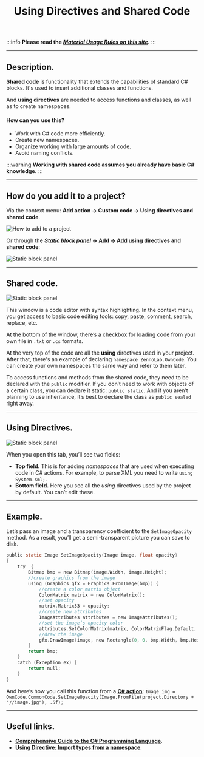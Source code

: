 ﻿---
sidebar_position: 5
title: Using Directives and Shared Code
description: Additional classes and functions.
---
:::info **Please read the [*Material Usage Rules on this site*](../../Disclaimer).**
:::
_______________________________________________
## Description.
**Shared code** is functionality that extends the capabilities of standard C# blocks. It's used to insert additional classes and functions.

And **using directives** are needed to access functions and classes, as well as to create namespaces.

#### How can you use this?
- Work with C# code more efficiently.
- Create new namespaces.
- Organize working with large amounts of code.
- Avoid naming conflicts.

:::warning **Working with shared code assumes you already have basic C# knowledge.**
:::
_______________________________________________
## How do you add it to a project?
Via the context menu: **Add action → Custom code → Using directives and shared code**.

![How to add to a project](./assets/Directives_Using/Directives_Using_pic1.png)

Or through the **[*Static block panel*](../Static%20Block%20Panel/CommonPrinciples) → Add → Add using directives and shared code**:

![Static block panel](./assets/Directives_Using/Directives_Using_pic2.png)
_______________________________________________
## Shared code.
![Static block panel](./assets/Directives_Using/Directives_Using_pic3.png)

This window is a code editor with syntax highlighting. In the context menu, you get access to basic code editing tools: copy, paste, comment, search, replace, etc.

At the bottom of the window, there’s a checkbox for loading code from your own file in `.txt` or `.cs` formats.

At the very top of the code are all the **using** directives used in your project. After that, there's an example of declaring `namespace ZennoLab.OwnCode`. You can create your own namespaces the same way and refer to them later.

To access functions and methods from the shared code, they need to be declared with the `public` modifier. If you don’t need to work with objects of a certain class, you can declare it static: `public static`. And if you aren’t planning to use inheritance, it’s best to declare the class as `public sealed` right away.
_______________________________________________
## Using Directives.
![Static block panel](./assets/Directives_Using/Directives_Using_pic4.png)

When you open this tab, you’ll see two fields:
- **Top field.** This is for adding *namespaces* that are used when executing code in C# actions. For example, to parse XML you need to write `using System.Xml;`.
- **Bottom field.** Here you see all the *using* directives used by the project by default. You can’t edit these.
_______________________________________________
## Example.
Let’s pass an image and a transparency coefficient to the `SetImageOpacity` method. As a result, you’ll get a semi-transparent picture you can save to disk.
```C
public static Image SetImageOpacity(Image image, float opacity)  
{  
    try  {  
        Bitmap bmp = new Bitmap(image.Width, image.Height);
        //create graphics from the image
        using (Graphics gfx = Graphics.FromImage(bmp)) {
            //create a color matrix object  
            ColorMatrix matrix = new ColorMatrix();      
            //set opacity 
            matrix.Matrix33 = opacity;  
            //create new attributes
            ImageAttributes attributes = new ImageAttributes();      
            //set the image’s opacity color
            attributes.SetColorMatrix(matrix, ColorMatrixFlag.Default, ColorAdjustType.Bitmap);    
            //draw the image
            gfx.DrawImage(image, new Rectangle(0, 0, bmp.Width, bmp.Height), 0, 0, image.Width, image.Height, GraphicsUnit.Pixel, attributes);
        }
        return bmp;  
    }  
    catch (Exception ex) {  
        return null;  
    }  
} 
```

And here’s how you call this function from a [**C# action**](./С):
`Image img = OwnCode.CommonCode.SetImageOpacity(Image.FromFile(project.Directory + "//image.jpg"), .5f);`
_______________________________________________
## Useful links.
- [**Comprehensive Guide to the C# Programming Language**](https://metanit.com/sharp/tutorial/?ysclid=m6tuqoibxu646819911).
- [**Using Directive: Import types from a namespace**](https://learn.microsoft.com/ru-ru/dotnet/csharp/language-reference/keywords/using-directive).